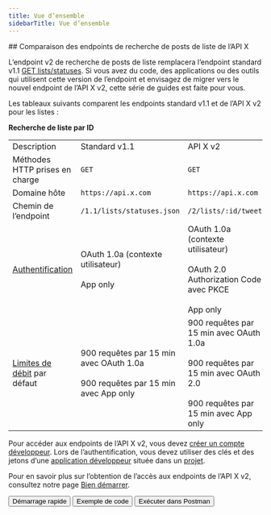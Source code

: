 ```yaml
---
title: Vue d’ensemble
sidebarTitle: Vue d’ensemble
---
```



<div id="comparing-x-apis-list-posts-lookup-endpoints">
  ## Comparaison des endpoints de recherche de posts de liste de l’API X
</div>

L’endpoint v2 de recherche de posts de liste remplacera l’endpoint standard v1.1 [GET lists/statuses](https://developer.x.com/en/docs/twitter-api/v1/accounts-and-users/create-manage-lists/api-reference/get-lists-statuses). Si vous avez du code, des applications ou des outils qui utilisent cette version de l’endpoint et envisagez de migrer vers le nouvel endpoint de l’API X v2, cette série de guides est faite pour vous.

Les tableaux suivants comparent les endpoints standard v1.1 et de l’API X v2 pour les listes :

**Recherche de liste par ID**

|     |     |     |
| :--- | :--- | :--- |
| Description | Standard v1.1 | API X v2 |
| Méthodes HTTP prises en charge | `GET` | `GET` |
| Domaine hôte | `https://api.x.com` | `https://api.x.com` |
| Chemin de l’endpoint | `/1.1/lists/statuses.json` | `/2/lists/:id/tweets` |
| [Authentification](/fr/resources/fundamentals/authentication) | OAuth 1.0a (contexte utilisateur)<br /><br />App only | OAuth 1.0a (contexte utilisateur)<br /><br />OAuth 2.0 Authorization Code avec PKCE<br /><br />App only |
| [Limites de débit](/fr/resources/fundamentals/rate-limits) par défaut | 900 requêtes par 15 min avec OAuth 1.0a<br /><br />900 requêtes par 15 min avec App only | 900 requêtes par 15 min avec OAuth 1.0a<br /><br />900 requêtes par 15 min avec OAuth 2.0<br /><br />900 requêtes par 15 min avec App only |

Pour accéder aux endpoints de l’API X v2, vous devez [créer un compte développeur](https://developer.x.com/en/portal/petition/essential/basic-info). Lors de l’authentification, vous devez utiliser des clés et des jetons d’une [application développeur](/fr/resources/fundamentals/developer-apps) située dans un [projet](/fr/resources/fundamentals/projects).

Pour en savoir plus sur l’obtention de l’accès aux endpoints de l’API X v2, consultez notre page [Bien démarrer](/fr/x-api/getting-started/getting-access).

<div className="flex space-x-2">
  <Button href="/fr/x-api/lists/list-tweets/quickstart">
    Démarrage rapide
  </Button>

  <Button href="https://github.com/xdevplatform/Twitter-API-v2-sample-code">
    Exemple de code
  </Button>

  <Button href="https://app.getpostman.com/run-collection/9956214-784efcda-ed4c-4491-a4c0-a26470a67400">
    Exécuter dans Postman
  </Button>
</div>